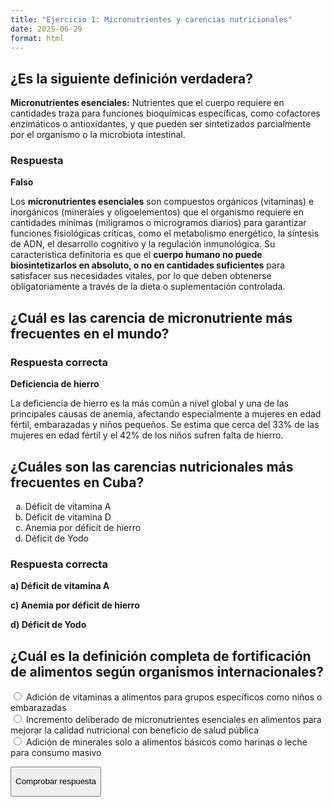 ```yaml
---
title: "Ejercicio 1: Micronutrientes y carencias nutricionales"
date: 2025-06-29
format: html
---
```


## ¿Es la siguiente definición verdadera?

**Micronutrientes esenciales:** Nutrientes que el cuerpo requiere en cantidades traza para funciones bioquímicas específicas, como cofactores enzimáticos o antioxidantes, y que pueden ser sintetizados parcialmente por el organismo o la microbiota intestinal.

::: {.callout-tip collapse="true"}
### Respuesta

**Falso**

Los **micronutrientes esenciales** son compuestos orgánicos (vitaminas) e inorgánicos (minerales y oligoelementos) que el organismo requiere en cantidades mínimas (miligramos o microgramos diarios) para garantizar funciones fisiológicas críticas, como el metabolismo energético, la síntesis de ADN, el desarrollo cognitivo y la regulación inmunológica. Su característica definitoria es que el **cuerpo humano no puede biosintetizarlos en absoluto, o no en cantidades suficientes** para satisfacer sus necesidades vitales, por lo que deben obtenerse obligatoriamente a través de la dieta o suplementación controlada.
:::

## ¿Cuál es las carencia de micronutriente más frecuentes en el mundo?

::: {.callout-tip collapse="true"}
### Respuesta correcta

**Deficiencia de hierro**

La deficiencia de hierro es la más común a nivel global y una de las principales causas de anemia, afectando especialmente a mujeres en edad fértil, embarazadas y niños pequeños. Se estima que cerca del 33% de las mujeres en edad fértil y el 42% de los niños sufren falta de hierro.
:::

## ¿Cuáles son las carencias nutricionales más frecuentes en Cuba?

a)  Déficit de vitamina A\
b)  Déficit de vitamina D\
c)  Anemia por déficit de hierro\
d)  Déficit de Yodo

::: {.callout-tip collapse="true"}
### Respuesta correcta

**a) Déficit de vitamina A**

**c) Anemia por déficit de hierro**

**d) Déficit de Yodo**
:::

## ¿Cuál es la definición completa de fortificación de alimentos según organismos internacionales?

<label> <input type="radio" name="fortificacion" value="incorrecto"> Adición de vitaminas a alimentos para grupos específicos como niños o embarazadas </label><br> <label> <input type="radio" name="fortificacion" value="correcto"> Incremento deliberado de micronutrientes esenciales en alimentos para mejorar la calidad nutricional con beneficio de salud pública </label><br> <label> <input type="radio" name="fortificacion" value="incorrecto"> Adición de minerales solo a alimentos básicos como harinas o leche para consumo masivo </label><br>

<button onclick="checkAnswer()">

Comprobar respuesta

</button>

::: {#feedback style="display:none; margin-top:15px; padding:10px; border-radius:5px; font-weight:bold"}
:::

```{=html}
<script>
function checkAnswer() {
  const selected = document.querySelector('input[name="fortificacion"]:checked');
  const feedback = document.getElementById('feedback');
  
  if(selected?.value === 'correcto') {
    feedback.innerHTML = "✅ Correcto! La definición incluye: 1) Incremento deliberado, 2) Micronutrientes esenciales, 3) Mejora calidad nutricional, 4) Beneficio salud pública.";
    feedback.style.backgroundColor = '#e6f7ee';
    feedback.style.color = '#0d6832';
  } else {
    feedback.innerHTML = "❌ Incorrecto. Recuerda: La fortificación no se limita a grupos específicos ni solo alimentos básicos. La definición completa abarca propósito, componentes y alcance de salud pública.";
    feedback.style.backgroundColor = '#fce8e6';
    feedback.style.color = '#d93025';
  }
  feedback.style.display = 'block';
}
</script>
```
